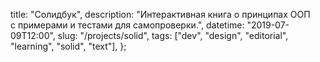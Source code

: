 
  title: "Солидбук",
  description: "Интерактивная книга о принципах ООП с примерами и тестами для самопроверки.",
  datetime: "2019-07-09T12:00",
  slug: "/projects/solid",
  tags: ["dev", "design", "editorial", "learning", "solid", "text"],
};

<Redirect to="https://ota-solid.now.sh" />

